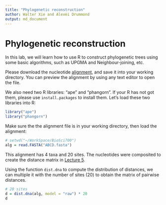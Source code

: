 ```yaml
---
title: "Phylogenetic reconstruction"
author: Walter Xie and Alexei Drummond
output: md_document
---
```


# Phylogenetic reconstruction

In this lab, we will learn how to use R to construct phylogenetic trees using some basic algorithms,
such as UPGMA and Neighbour-joining, etc. 

Please download the nucleotide [alignment](ABCD.fasta), and save it into your working directory.
You can preview the alignment by using any text editor to open the file. 

We also need two R libraries: "ape" and "phangorn". 
If your R has not got them, please use `install.packages` to install them.
Let's load these two libraries into R:

```r
library("ape")
library("phangorn")
```

Make sure the the alignment file is in your working directory, then load the alignment:

```r
# setwd("~/WorkSpace/BioSci700")
alg = read.FASTA("ABCD.fasta")
```

This alignment has 4 taxa and 20 sites. 
The nucleotides were composited to create the distance matrix in [Lecture 5](https://alexeidrummond.org/bayesian_phylo_lectures/lecture5/#/19).

Using the function `dist.dna` to compute the distribution of distances, 
we can multiple it with the number of sites (20) to obtain the matrix of pairwise distances.


```r
# 20 sites
d = dist.dna(alg, model = "raw") * 20
d
```
